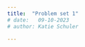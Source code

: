 ```yaml
---
title:  "Problem set 1"
# date:   09-10-2023
# author: Katie Schuler

---
```


::: {.callout-warning title="Under Construction"}
:::